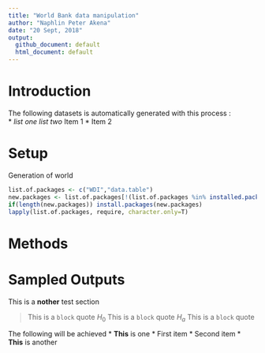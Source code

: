 ```yaml
---
title: "World Bank data manipulation"
author: "Naphlin Peter Akena"
date: "20 Sept, 2018"
output:
  github_document: default
  html_document: default
---
```

# Introduction

The following datasets is automatically generated with this process :  
* *list one
* *list two
* Item 1
* Item 2


# Setup
Generation of world
```r
list.of.packages <- c("WDI","data.table")
new.packages <- list.of.packages[!(list.of.packages %in% installed.packages()[,"Package"])]
if(length(new.packages)) install.packages(new.packages)
lapply(list.of.packages, require, character.only=T)
```




# Methods

# Sampled Outputs

This is a **nother** test section

  >This is a `block` quote
  >$H_0$ This is a `block` quote
  >$H_a$ This is a `block` quote
  
The following will be achieved
* **This** is one
    * First item
    * Second item
* **This** is another